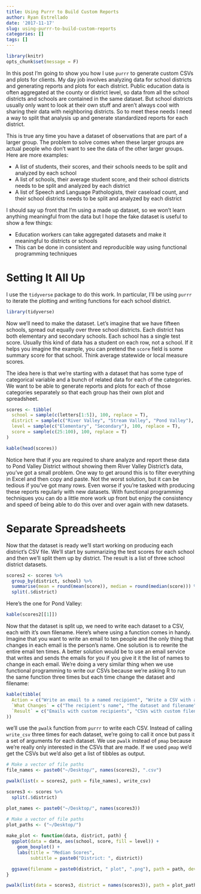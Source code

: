 ```yaml
---
title: Using Purrr to Build Custom Reports
author: Ryan Estrellado
date: '2017-11-17'
slug: using-purrr-to-build-custom-reports
categories: []
tags: []
---
```


```r
library(knitr)
opts_chunk$set(message = F)
```

In this post I'm going to show you how I use `purrr` to generate custom CSVs and plots for clients. My day job involves analyzing data for school districts and generating reports and plots for each district. Public education data is often aggregated at the county or district level, so data from all the school districts and schools are contained in the same dataset. But school districts usually only want to look at their own stuff and aren't always cool with sharing their data with neighboring districts. So to meet these needs I need a way to split that analysis up and generate standardized reports for each district. 

This is true any time you have a dataset of observations that are part of a larger group. The problem to solve comes when these larger groups are actual people who don't want to see the data of the other larger groups. Here are more examples: 

- A list of students, their scores, and their schools needs to be split and analyzed by each school  
- A list of schools, their average student score, and their school districts needs to be split and analyzed by each district 
- A list of Speech and Language Pathologists, their caseload count, and their school districts needs to be split and analyzed by each district

I should say up front that I'm using a made up dataset, so we won't learn anything meaningful from the data but I hope the fake dataset is useful to show a few things: 

- Education workers can take aggregated datasets and make it meaningful to districts or schools  
- This can be done in consistent and reproducible way using functional programming techniques  

# Setting It All Up 

I use the `tidyverse` package to do this work. In particular, I'll be using `purrr` to iterate the plotting and writing functions for each school district. 

```r
library(tidyverse)
```

Now we'll need to make the dataset. Let's imagine that we have fifteen schools, spread out equally over three school districts. Each district has both elementary and secondary schools. Each school has a single test score. Usually this kind of data has a student on each row, not a school. If it helps you imagine the example, you can pretend the `score` field is some summary score for that school. Think average statewide or local measure scores. 

The idea here is that we're starting with a dataset that has some type of categorical variable and a bunch of related data for each of the categories. We want to be able to generate reports and plots for each of those categories separately so that each group has their own plot and spreadsheet. 

```r
scores <- tibble(
  school = sample(c(letters[1:5]), 100, replace = T), 
  district = sample(c("River Valley", "Stream Valley", "Pond Valley"), 100, replace = T), 
  level = sample(c("Elementary", "Secondary"), 100, replace = T), 
  score = sample(c(25:100), 100, replace = T)
)

kable(head(scores))
```

Notice here that if you are required to share analyze and report these data to Pond Valley District without showing them River Valley District's data, you've got a small problem. One way to get around this is to filter everything in Excel and then copy and paste. Not the worst solution, but it can be tedious if you've got many rows. Even worse if you're tasked with producing these reports regularly with new datasets. With functional programming techniques you can do a little more work up front but enjoy the consistency and speed of being able to do this over and over again with new datasets. 

# Separate Spreadsheets 

Now that the dataset is ready we'll start working on producing each district's CSV file. We'll start by summarizing the test scores for each school and then we'll split them up by district. The result is a list of three school district datasets. 

```r
scores2 <- scores %>% 
  group_by(district, school) %>%
  summarise(mean = round(mean(score)), median = round(median(score))) %>%
  split(.$district)
```

Here's the one for Pond Valley: 

```r
kable(scores2[[1]])
```

Now that the dataset is split up, we need to write each dataset to a CSV, each with it's own filename. Here's where using a function comes in handy. Imagine that you want to write an email to ten people and the only thing that changes in each email is the person's name. One solution is to rewrite the entire email ten times. A better solution would be to use an email service that writes and sends the emails for you if you give it it the list of names to change in each email. We're doing a very similar thing when we  use functional programming to write our CSVs because we're asking R to run the same function three times but each time change the dataset and filename:

```r
kable(tibble(
  Action = c("Write an email to a named recipient", "Write a CSV with a filename"), 
  `What Changes` = c("The recipient's name", "The dataset and filename"), 
  `Result` = c("Emails with custom recipients", "CSVs with custom filenames")
))
```

we'll use the `pwalk` function from `purrr` to write each CSV. Instead of calling `write_csv` three times for each dataset, we're going to call it once but pass it a set of arguments for each dataset. We use `pwalk` instead of `pmap` because we're really only interested in the CSVs that are made. If we used `pmap` we'd get the CSVs but we'd also get a list of tibbles as output. 

```r
# Make a vector of file paths
file_names <- paste0("~/Desktop/", names(scores2), ".csv")

pwalk(list(x = scores2, path = file_names), write_csv)
```

```r
scores3 <- scores %>% 
  split(.$district) 

plot_names <- paste0("~/Desktop/", names(scores3))

# Make a vector of file paths
plot_paths <- ("~/Desktop/")
  
make_plot <- function(data, district, path) {
  ggplot(data = data, aes(school, score, fill = level)) + 
    geom_boxplot() + 
    labs(title = "Median Scores", 
         subtitle = paste0("District: ", district))

  ggsave(filename = paste0(district, " plot", ".png"), path = path, device = "png")
}

pwalk(list(data = scores3, district = names(scores3)), path = plot_paths, make_plot)
```